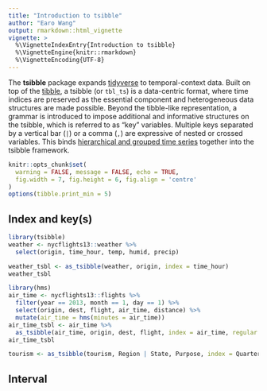 ```yaml
---
title: "Introduction to tsibble"
author: "Earo Wang"
output: rmarkdown::html_vignette
vignette: >
  %\VignetteIndexEntry{Introduction to tsibble}
  %\VignetteEngine{knitr::rmarkdown}
  %\VignetteEncoding{UTF-8}
---
```


The **tsibble** package expands [tidyverse](https://www.tidyverse.org) to temporal-context data. Built on top of the [tibble](http://tibble.tidyverse.org), a tsibble (or `tbl_ts`) is a data-centric format, where time indices are preserved as the essential component and heterogeneous data structures are made possible. Beyond the tibble-like representation, a grammar is introduced to impose additional and informative structures on the tsibble, which is referred to as "key" variables. Multiple keys separated by a vertical bar (`|`) or a comma (`,`) are expressive of nested or crossed variables. This binds [hierarchical and grouped time series](http://pkg.earo.me/hts/) together into the tsibble framework.

```r
knitr::opts_chunk$set(
  warning = FALSE, message = FALSE, echo = TRUE,
  fig.width = 7, fig.height = 6, fig.align = 'centre'
)
options(tibble.print_min = 5)
```

## Index and key(s)

```r
library(tsibble)
weather <- nycflights13::weather %>% 
  select(origin, time_hour, temp, humid, precip)
```

```r
weather_tsbl <- as_tsibble(weather, origin, index = time_hour)
weather_tsbl
```

```r
library(hms)
air_time <- nycflights13::flights %>%
  filter(year == 2013, month == 1, day == 1) %>%
  select(origin, dest, flight, air_time, distance) %>%
  mutate(air_time = hms(minutes = air_time))
air_time_tsbl <- air_time %>%
  as_tsibble(air_time, origin, dest, flight, index = air_time, regular = FALSE)
air_time_tsbl
```

```r
tourism <- as_tsibble(tourism, Region | State, Purpose, index = Quarter)
```

## Interval
